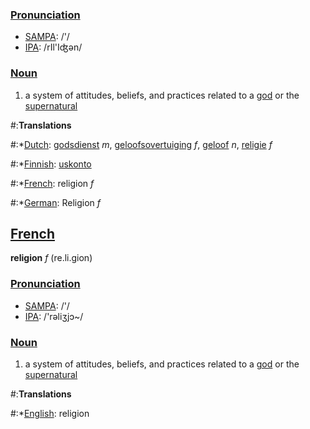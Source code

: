 ===[[Pronunciation]]===
*[[w:SAMPA|SAMPA]]: /'/
*[[w:IPA|IPA]]: /rIl'Iʤən/

===[[Noun]]===
#a system of attitudes, beliefs, and practices related to a [[god]] or the [[supernatural]]

#:'''Translations'''
#:*[[Dutch]]: [[godsdienst]] ''m'', [[geloofsovertuiging]] ''f'', [[geloof]] ''n'', [[religie]] ''f''
#:*[[Finnish]]: [[uskonto]]
#:*[[French]]: religion ''f''
#:*[[German]]: Religion ''f''

==[[French]]==

'''religion''' ''f'' (re.li.gion)

===[[Pronunciation]]===
*[[w:SAMPA|SAMPA]]: /'/
*[[w:IPA|IPA]]: /'rəliʒjɔ~/

===[[Noun]]===
#a system of attitudes, beliefs, and practices related to a [[god]] or the [[supernatural]]

#:'''Translations'''
#:*[[English]]: religion